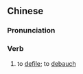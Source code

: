 {{also|秽乱}}
==Chinese==
{{zh-forms|s=秽乱}}

===Pronunciation===
{{zh-pron
|m=huìluàn
|cat=v
}}

===Verb===
{{zh-verb}}

# {{lb|zh|archaic}} to [[defile]]; to [[debauch]]